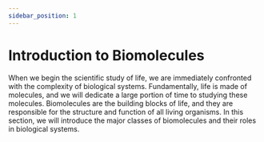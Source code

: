 ```yaml
---
sidebar_position: 1
---
```




# Introduction to Biomolecules

When we begin the scientific study of life, we are immediately confronted with the complexity of biological systems.
Fundamentally, life is made of molecules, and we will dedicate a large portion of time to studying these molecules.
Biomolecules are the building blocks of life, and they are responsible for the structure and function of all living organisms.
In this section, we will introduce the major classes of biomolecules and their roles in biological systems.

